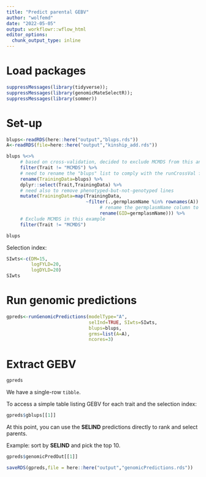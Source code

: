 ```yaml
---
title: "Predict parental GEBV"
author: "wolfemd"
date: "2022-05-05"
output: workflowr::wflow_html
editor_options:
  chunk_output_type: inline
---
```


# Load packages
```r
suppressMessages(library(tidyverse)); 
suppressMessages(library(genomicMateSelectR)); 
suppressMessages(library(sommer))
```

# Set-up

```r
blups<-readRDS(here::here("output","blups.rds"))
A<-readRDS(file=here::here("output","kinship_add.rds"))
```

```r
blups %<>% 
     # based on cross-validation, decided to exclude MCMDS from this analysis
     filter(Trait != "MCMDS") %>% 
     # need to rename the "blups" list to comply with the runCrossVal function
     rename(TrainingData=blups) %>% 
     dplyr::select(Trait,TrainingData) %>% 
     # need also to remove phenotyped-but-not-genotyped lines
     mutate(TrainingData=map(TrainingData,
                             ~filter(.,germplasmName %in% rownames(A)) %>% 
                                  # rename the germplasmName column to GID
                                  rename(GID=germplasmName))) %>% 
     # Exclude MCMDS in this example
     filter(Trait != "MCMDS")

blups
```

Selection index:
```r
SIwts<-c(DM=15,
         logFYLD=20,
         logDYLD=20)
SIwts
```

# Run genomic predictions

```r
gpreds<-runGenomicPredictions(modelType="A",
                              selInd=TRUE, SIwts=SIwts,
                              blups=blups,
                              grms=list(A=A),
                              ncores=3)
```

# Extract GEBV
```r
gpreds
```

We have a single-row `tibble`.

To access a simple table listing GEBV for each trait and the selection index:

```r
gpreds$gblups[[1]]
```

At this point, you can use the **SELIND** predictions directly to rank and select parents.

Example: sort by **SELIND** and pick the top 10.

```r
gpreds$genomicPredOut[[1]]
```

```r
saveRDS(gpreds,file = here::here("output","genomicPredictions.rds"))
```


